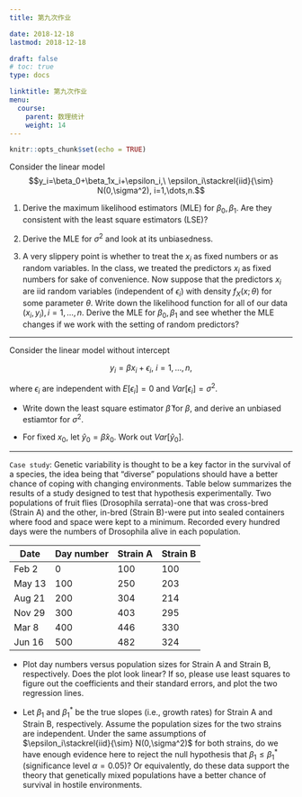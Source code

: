 ```yaml
---
title: 第九次作业

date: 2018-12-18 
lastmod: 2018-12-18 

draft: false
# toc: true
type: docs

linktitle: 第九次作业
menu:
  course: 
    parent: 数理统计
    weight: 14
---
```


```r
knitr::opts_chunk$set(echo = TRUE)
```


Consider the linear model
$$y_i=\beta_0+\beta_1x_i+\epsilon_i,\ \epsilon_i\stackrel{iid}{\sim} N(0,\sigma^2), i=1,\dots,n.$$

1. Derive the maximum likelihood estimators (MLE) for $\beta_0,\beta_1$. Are they consistent with the least square estimators (LSE)?



2. Derive the MLE for $\sigma^2$ and look at its unbiasedness.


3. A very slippery point is whether to treat the $x_i$ as fixed numbers or as random variables. In the class, we treated the predictors $x_i$ as fixed numbers for sake of convenience. Now suppose that the predictors $x_i$ are iid  random variables (independent of $\epsilon_i$) with density $f_X(x;\theta)$ for some parameter $\theta$. Write down the likelihood function for all of our data $(x_i,y_i),i=1,\dots,n$. Derive the MLE for $\beta_0,\beta_1$ and see whether the MLE changes if we work with the setting of random predictors?

<!-- 
`Solution`: Note that $y_i\sim N(\beta_0+\beta_1 x_i,\sigma^2)$ independently. The likelihood function is

$$L(\beta_0,\beta_1,\sigma^2) = \prod_{i=1}^n \frac{1}{\sqrt{2\pi}\sigma}e^{-\frac{(y_i-\beta_0-\beta_1x_i)^2}{2\sigma^2}}=(2\pi\sigma^2)^{-n/2}e^{-\frac{Q(\beta_0,\beta_1)}{2\sigma^2}},$$
where $Q(\beta_0,\beta_1) = \sum_{i=1}^n (y_i-\beta_0-\beta_1x_i)^2$.
For given $\sigma^2$, to maximize $L(\beta_0,\beta_1,\sigma^2)$, it suffices to minimize $Q(\beta_0,\beta_1)$. So the MLEs for $\beta_0,\beta_1$ are consistent with the LSEs, i.e.,

$$\hat\beta_1 = \frac{\ell_{xy}}{\ell_{xx}}=\frac{\sum_{i=1}^n (y_i-\bar y)(x_i-\bar x)}{\sum_{i=1}^n(x_i-\bar x)^2},\ \hat\beta_0 = \bar y -\hat\beta_1\bar x.$$

We then choose $\sigma^2$ to maximize $L(\hat\beta_0,\hat\beta_1,\sigma^2) = (2\pi\sigma^2)^{-n/2}e^{-\frac{Q(\hat\beta_0,\hat\beta_1)}{2\sigma^2}}$.
It is easy to see that the maximizer is 
$$\hat\sigma^2_{MLE} = \frac{Q(\hat\beta_0,\hat\beta_1)}{n}=\frac{S_e^2}{n}.$$

We have proved that $E[S_e^2] = (n-2)\sigma^2$. So $E[\hat\sigma^2_{MLE}] = \frac{n-2}{n}\sigma^2$, which is NOT an unbiased estimate of $\sigma^2$.

If $x_i$ are random variables with density $f_X(x;\theta)$. The likelihood function for $(x_i,y_i)$ is 

$$L(\beta_0,\beta_1,\sigma^2,\theta) =\prod_{i=1}^nf_X(x_i;\theta) f(y_i|x_i) = \prod_{i=1}^nf_X(x_i;\theta) e^{-\frac{(y_i-\beta_0-\beta_1x_i)^2}{2\sigma^2}} =(2\pi\sigma^2)^{-n/2}e^{-\frac{Q(\beta_0,\beta_1)}{2\sigma^2}}\prod_{i=1}^n f_X(x_i;\theta).$$

For fixed $\theta,\sigma^2$, to maximize $L(\beta_0,\beta_1,\sigma^2,\theta)$, it suffices to minimize $Q(\beta_0,\beta_1)$. So the MLE does not changes if we work with the setting of random predictors. 

You can imagine that $(x_i,y_i)$ pairs are generated somewhere and on one day you're given $x_1,\dots,x_n$ independent draws from $f_X$. At that point the data have not told you anything about $\beta_0$ or $\beta_1$. The next
day $y_i|x_i$ are revealed to you. That is informative about $\beta_0$ and $\beta_1$ using $f_{Y|X}(y_i|x_i;\beta_0,\beta_1,\sigma^2)$.
The easier analysis is with $x_i$ fixed, so that is the one we'll do.

-->

---


Consider the linear model without intercept

$$y_i  = \beta x_i+\epsilon_i,\ i=1,\dots,n,$$

where $\epsilon_i$ are independent with $E[\epsilon_i]=0$ and $Var[\epsilon_i]=\sigma^2$.


- Write down the least square estimator $\hat \beta$ for $\beta$, and derive an unbiased estiamtor for $\sigma^2$.

- For fixed $x_0$, let $\hat{y}_0=\hat\beta x_0$. Work out $Var[\hat{y}_0]$.


<!-- 
`Solution`: Let $Q(\beta)= \sum_{i=1}^n (y_i-\beta x_i)^2$. Then we have

$$Q'(\beta) = -\sum_{i=1}^n 2x_i(y_i-\beta x_i).$$

Letting $Q'(\beta) = 0$, we work out the LSE for $\beta$, i.e.,

$$\hat\beta = \frac{\sum_{i=1}^n x_iy_i}{\sum_{i=1}^n x_i^2}.$$

Note that

$$\begin{align}
E[Q(\hat\beta)]&= E[\sum_{i=1}^n y_i^2+\hat\beta^2\sum_{i=1}^n x_i^2-2\hat\beta\sum_{i=1}^n x_iy_i]\\
&= \sum_{i=1}^n \lbrace Var[y_i]+(E[y_i])^2\rbrace-E[\hat\beta\sum_{i=1}^n x_iy_i]\\
&=\sum_{i=1}^n (\sigma^2+\beta^2 x_i^2)-\frac{E[(\sum_{i=1}^n x_iy_i)^2]}{\sum_{i=1}^n x_i^2}\\
&= n\sigma^2+\beta^2\sum_{i=1}^n x_i^2-\frac{Var[\sum_{i=1}^n x_iy_i]+\lbrace E[\sum_{i=1}^n x_iy_i]\rbrace^2}{\sum_{i=1}^n x_i^2}\\
&=(n-1)\sigma^2.
\end{align}
$$

So $\hat\sigma^2 = Q(\hat\beta)/(n-1)$ is an unbiased estimate of $\sigma^2$.

$$
\begin{align}
Var[\hat y_0] &= Var[x_0\hat\beta] = x_0^2Var[\hat\beta]\\
&=x_0^2Var\left[\frac{\sum_{i=1}^n x_iy_i}{\sum_{i=1}^n x_i^2}\right]\\&=\frac{x_0^2}{(\sum_{i=1}^n x_i^2)^2}\sum_{i=1}^n Var[x_i y_i]\\
&=\frac{x_0^2}{(\sum_{i=1}^n x_i^2)^2}\sum_{i=1}^n x_i^2\sigma^2\\
&=\frac{x_0^2\sigma^2}{\sum_{i=1}^n x_i^2}
\end{align}
$$

-->

---


`Case study`: Genetic variability is thought to be a key factor in the survival of a species, the idea
being that “diverse” populations should have a better chance of coping with changing
environments. Table below summarizes the results of a study designed to test
that hypothesis experimentally. Two populations of fruit flies (Drosophila serrata)-one that was cross-bred (Strain A) and the other,
in-bred (Strain B)-were put into sealed containers where food and space were kept
to a minimum. Recorded every hundred days were the numbers of Drosophila alive
in each population.


Date | Day number | Strain A | Strain B |
-|-|-|-|
Feb 2 | 0  | 100  | 100 | 
May 13  | 100  | 250  | 203 | 
Aug 21  | 200  | 304  | 214 | 
Nov 29  | 300  | 403  | 295 | 
Mar 8  | 400  | 446  | 330 | 
Jun 16  | 500  |  482  | 324 | 


- Plot day numbers versus population sizes for Strain A and Strain B, respectively. Does the plot look linear? If so, please use least squares to figure out the coefficients and
their standard errors, and plot the two regression lines.

- Let $\beta_1$ and $\beta_1^*$ be the true slopes (i.e., growth rates) for Strain A and Strain B, respectively. Assume the population sizes for the two strains are independent.  Under the same assumptions of $\epsilon_i\stackrel{iid}{\sim} N(0,\sigma^2)$ for both strains, do we have enough evidence here
to reject the null hypothesis that $\beta_1\le \beta_1^*$ (significance level $\alpha=0.05$)? Or equivalently, do these data support the theory that genetically mixed populations have a
better chance of survival in hostile environments.


<!-- 
`Solution`: 

```r
day = seq(0,500,by=100)
A = c(100,250,304,403,446,482)
B = c(100,203,214,295,330,324)
matplot(day,cbind(A,B),pch=1:2,ylab="population size",ylim = c(100,550))
legend(0,550,c("Strain A", "Strain B"),pch = 1:2,col=c("black","red"))
lm.A = lm(A~day)
lm.B = lm(B~day)
abline(coef(lm.A),lty=2)
abline(coef(lm.B),lty=2,col="red")
text(120,300,expression(hat(y)[A] == 145.3 + 0.742 * x))
text(300,200,expression(hat(y)[B] == 131.3 + 0.452 * x),col="red")
output = rbind(summary(lm.A)$coef,summary(lm.B)$coef)
row.names(output) = c("A-Intercept","A-Slope","B-Intercept","B-Slope")
knitr::kable(output,"html",caption = "The coefficients and their standard errors")

```


We now test 

$$H_0:\beta_1\le \beta_1^*,\ H_1:\beta_1>\beta_1^*.$$

Note that $\hat\beta_1 \sim N(\beta_1,\sigma^2/\ell_{xx})$ and $S_{e}^2/\sigma^2\sim \chi^2(n-2)$, where $S_2^2$ is the sum of squared errors for Strain A. Similarly, $\hat\beta_1^* \sim N(\beta_1^*,\sigma^2/\ell_{xx})$ and $\tilde{S}_{e}^2/\sigma^2\sim \chi^2(n-2)$, where $\tilde{S}_{e}^2$ is the sum of squared errors for Strain B. By independence of A and B, we have

$$\hat\beta_1-\hat\beta_1^*\sim N(\beta_1-\beta_1^*,2\sigma^2/\ell_{xx}),$$

$$\frac{S_{e}^2+\tilde{S}_{e}^2}{\sigma^2}\sim \chi^2(2n-4).$$

As a result,

$$\frac{\hat\beta_1-\hat\beta_1^*-(\beta_1-\beta_1^*)}{\sqrt{ \frac{S_{e}^2+\tilde{S}_{e}^2}{(n-2)\ell_{xx}} }}\sim t(2n-4).$$

We thus choose the test statistic

$$T = \frac{\hat\beta_1-\hat\beta_1^*}{\sqrt{ \frac{S_{e}^2+\tilde{S}_{e}^2}{(n-2)\ell_{xx}} }}.$$

If $\beta_1=\beta_1^*$, we have $T\sim t(2n-4)$. The rejection region is $W = \{T>C\}$, where $C$ is satisfied 

$$\sup_{\beta_1\le\beta_1^*}P(T>C|\beta_1,\beta_1^*)=P(T>C|\beta_1=\beta_1^*)=\alpha.$$
We used the fact that the maximum is attainable at the boundary $\beta_1=\beta_1^*$ (WHY?), under which $T\sim t(2n-4)$. So the critical value $C=t_{1-\alpha}(2n-4)$. The observed test statistic is  
$$t = \frac{0.742	-0.452	}{\sqrt{ \frac{5512.14+3960.14}{(6-2)\times 175000} }}=2.50>t_{0.95}(8)=1.8595.$$

We therefore reject the null. These data, then, **do** support the theory that genetically mixed populations have a
better chance of survival in hostile environments.

-->
